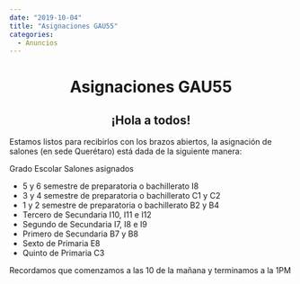 ```yaml
---
date: "2019-10-04"
title: "Asignaciones GAU55"
categories:
  - Anuncios
---
```


# <center> Asignaciones GAU55 </center>

## <center> ¡Hola a todos! </center>

Estamos listos para recibirlos con los brazos abiertos, la asignación de salones (en sede Querétaro) está dada de la siguiente manera:

Grado Escolar Salones asignados
- 5 y 6 semestre de preparatoria o bachillerato I8
- 3 y 4 semestre de preparatoria o bachillerato C1 y C2
- 1 y 2 semestre de preparatoria o bachillerato B2 y B4
- Tercero de Secundaria I10, I11 e I12
- Segundo de Secundaria I7, I8 e I9
- Primero de Secundaria B7 y B8
- Sexto de Primaria E8
- Quinto de Primaria C3

Recordamos que comenzamos a las 10 de la mañana y terminamos a la 1PM

